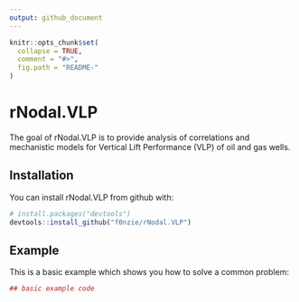 ```yaml
---
output: github_document
---
```


<!-- README.md is generated from README.Rmd. Please edit that file -->

```r
knitr::opts_chunk$set(
  collapse = TRUE,
  comment = "#>",
  fig.path = "README-"
)
```


# rNodal.VLP
The goal of rNodal.VLP is to provide analysis of correlations and mechanistic models for Vertical Lift Performance (VLP) of oil and gas wells.


## Installation

You can install rNodal.VLP from github with:

```r
# install.packages("devtools")
devtools::install_github("f0nzie/rNodal.VLP")
```


## Example
This is a basic example which shows you how to solve a common problem:

```r
## basic example code
```
